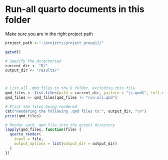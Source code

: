 # Run-all quarto documents in this folder 

Make sure you are in the right project path

```r
project_path <-"~/projects/project_group11/"
```

```r
getwd()
```

```r
# Specify the directories
current_dir <- "R/"
output_dir <- "results/"



# List all .qmd files in the R folder, excluding this file
qmd_files <- list.files(path = current_dir, pattern = "\\.qmd$", full.names = TRUE)
qmd_files <- qmd_files[qmd_files != "run-all.qmd"]

# Print the files being rendered
cat("Rendering the following .qmd files to:", output_dir, "\n")
print(qmd_files)

# Render each .qmd file into the output directory
lapply(qmd_files, function(file) {
  quarto_render(
    input = file,
    output_options = list(output_dir = output_dir)
  )
})
```

